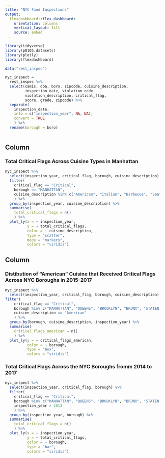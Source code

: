 ```yaml
---
title: "NYC Food Inspections"
output: 
  flexdashboard::flex_dashboard:
    orientation: columns
    vertical_layout: fill
    source: embed 
---
```


```r
library(tidyverse)
library(p8105.datasets)
library(plotly)
library(flexdashboard)
```

```r
data("rest_inspec")

nyc_inspect = 
  rest_inspec %>% 
  select(camis, dba, boro, zipcode, cuisine_description,
         inspection_date, violation_code,
         violation_description, critical_flag,
         score, grade, zipcode) %>% 
  separate(
    inspection_date, 
    into = c("inspection_year", NA, NA),
    convert = TRUE
    ) %>% 
  rename(borough = boro)
  
```

Column {data-width=650}
-----------------------------------------------------------------------

### Total Critical Flags Across Cuisine Types in Manhattan

```r
nyc_inspect %>% 
  select(inspection_year, critical_flag, borough, cuisine_description) %>% 
  filter(
    critical_flag == "Critical", 
    borough == "MANHATTAN",
    cuisine_description %in% c("American", "Italian", "Barbecue", "Seafood", "Pizza", "Chinese", "Thai", "Korean", "Indian")
    ) %>% 
  group_by(inspection_year, cuisine_description) %>% 
  summarise(
    total_critical_flags = n()
    ) %>% 
  plot_ly(x = ~ inspection_year, 
          y = ~ total_critical_flags, 
          color = ~ cuisine_description,
          type = "scatter", 
          mode = "markers", 
          colors = "viridis")
```

Column {data-width=350}
-----------------------------------------------------------------------

### Distibution of "American" Cuisine that Received Critical Flags Across NYC Boroughs in 2015-2017

```r
nyc_inspect %>% 
  select(inspection_year, critical_flag, borough, cuisine_description) %>%
filter(
    critical_flag == "Critical", 
    borough %in% c("MANHATTAN", "QUEENS", "BROOKLYN", "BRONX", "STATEN ISLAND"),
    cuisine_description == "American"
    ) %>%
  group_by(borough, cuisine_description, inspection_year) %>% 
  summarise(
    critical_flags_american = n()
    ) %>% 
  plot_ly(y = ~ critical_flags_american, 
          color = ~ borough,
          type = "box", 
          colors = "viridis")
```

### Total Critical Flags Across the NYC Boroughs fromm 2014 to 2017

```r
nyc_inspect %>% 
  select(inspection_year, critical_flag, borough) %>% 
  filter(
    critical_flag == "Critical", 
    borough %in% c("MANHATTAN", "QUEENS", "BROOKLYN", "BRONX", "STATEN ISLAND"),
    inspection_year > 2013
    ) %>% 
  group_by(inspection_year, borough) %>% 
  summarise(
    total_critical_flags = n()
    ) %>% 
  plot_ly(x = ~ inspection_year, 
          y = ~ total_critical_flags, 
          color = ~ borough,
          type = "bar", 
          colors = "viridis")
```

